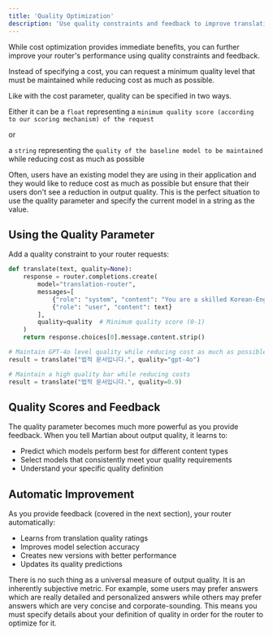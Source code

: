```yaml
---
title: 'Quality Optimization'
description: 'Use quality constraints and feedback to improve translations'
---
```


While cost optimization provides immediate benefits, you can further improve your router's performance using quality constraints and feedback.

Instead of specifying a cost, you can request a minimum quality level that must be maintained while reducing cost as much as possible.

Like with the cost parameter, quality can be specified in two ways.

Either it can be a 
`float` representing a `minimum quality score (according to our scoring mechanism) of the request` 

or 

a `string` representing the `quality of the baseline model to be maintained` while reducing cost as much as possible

Often, users have an existing model they are using in their application and they would like to reduce cost as much as possible but ensure that their users don't see a reduction in output quality. This is the perfect situation to use the quality parameter and specify the current model in a string as the value.


## Using the Quality Parameter
Add a quality constraint to your router requests:

```python
def translate(text, quality=None):    
    response = router.completions.create(
        model="translation-router",
        messages=[
            {"role": "system", "content": "You are a skilled Korean-English translator."},
            {"role": "user", "content": text}
        ],
        quality=quality  # Minimum quality score (0-1)
    )
    return response.choices[0].message.content.strip()

# Maintain GPT-4o level quality while reducing cost as much as possible
result = translate("법적 문서입니다.", quality="gpt-4o")

# Maintain a high quality bar while reducing costs
result = translate("법적 문서입니다.", quality=0.9)
```

## Quality Scores and Feedback
The quality parameter becomes much more powerful as you provide feedback. When you tell Martian about output quality, it learns to:
- Predict which models perform best for different content types
- Select models that consistently meet your quality requirements
- Understand your specific quality definition

## Automatic Improvement
As you provide feedback (covered in the next section), your router automatically:
- Learns from translation quality ratings
- Improves model selection accuracy
- Creates new versions with better performance
- Updates its quality predictions

<Note>
There is no such thing as a universal measure of output quality. It is an inherently subjective metric. For example, some users may prefer answers which are really detailed and personalized answers while others may prefer answers which are very concise and corporate-sounding. This means you must specify details about your definition of quality in order for the router to optimize for it.
</Note>